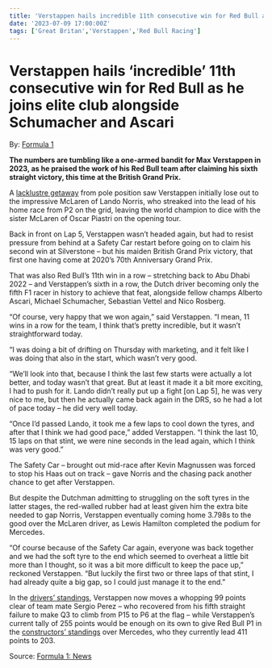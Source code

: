 ```yaml
---
title: 'Verstappen hails incredible 11th consecutive win for Red Bull as he joins elite club alongside Schumacher and Ascari'
date: '2023-07-09 17:00:00Z'
tags: ['Great Britan','Verstappen','Red Bull Racing']
---
```


# Verstappen hails ‘incredible’ 11th consecutive win for Red Bull as he joins elite club alongside Schumacher and Ascari

By: [Formula 1](https://www.formula1.com/)

<CustomImage src="https://raw.githubusercontent.com/lordksix/f1-posts/main/images/verstappen-hails-incredible-11th-consecutive-win-for-red-bull-as-he-joins/verstappern-norris-gpgb.avif" alt="Max Verstappen and lando Norris during the post race of the 2023 Great Britain GP" />

**The numbers are tumbling like a one-armed bandit for Max Verstappen in 2023, as he praised the work of his Red Bull team after claiming his sixth straight victory, this time at the British Grand Prix.**

A [lacklustre getaway](https://www.formula1.com/en/latest/article.race-start-enjoy-the-action-as-norris-pips-verstappen-off-the-line-at.55nNMMnkg8w62pISTkuDvu.html) from pole position saw Verstappen initially lose out to the impressive McLaren of Lando Norris, who streaked into the lead of his home race from P2 on the grid, leaving the world champion to dice with the sister McLaren of Oscar Piastri on the opening tour.

Back in front on Lap 5, Verstappen wasn’t headed again, but had to resist pressure from behind at a Safety Car restart before going on to claim his second win at Silverstone – but his maiden British Grand Prix victory, that first one having come at 2020’s 70th Anniversary Grand Prix.

That was also Red Bull’s 11th win in a row – stretching back to Abu Dhabi 2022 – and Verstappen’s sixth in a row, the Dutch driver becoming only the fifth F1 racer in history to achieve that feat, alongside fellow champs Alberto Ascari, Michael Schumacher, Sebastian Vettel and Nico Rosberg.

“Of course, very happy that we won again,” said Verstappen. “I mean, 11 wins in a row for the team, I think that’s pretty incredible, but it wasn’t straightforward today.

“I was doing a bit of drifting on Thursday with marketing, and it felt like I was doing that also in the start, which wasn’t very good.

“We’ll look into that, because I think the last few starts were actually a lot better, and today wasn’t that great. But at least it made it a bit more exciting, I had to push for it. Lando didn’t really put up a fight [on Lap 5], he was very nice to me, but then he actually came back again in the DRS, so he had a lot of pace today – he did very well today.

“Once I’d passed Lando, it took me a few laps to cool down the tyres, and after that I think we had good pace,” added Verstappen. “I think the last 10, 15 laps on that stint, we were nine seconds in the lead again, which I think was very good.”

The Safety Car – brought out mid-race after Kevin Magnussen was forced to stop his Haas out on track – gave Norris and the chasing pack another chance to get after Verstappen.

But despite the Dutchman admitting to struggling on the soft tyres in the latter stages, the red-walled rubber had at least given him the extra bite needed to gap Norris, Verstappen eventually coming home 3.798s to the good over the McLaren driver, as Lewis Hamilton completed the podium for Mercedes.

<CustomImage src="https://raw.githubusercontent.com/lordksix/f1-posts/main/images/verstappen-hails-incredible-11th-consecutive-win-for-red-bull-as-he-joins/ascari.avif" alt="Alberto Ascari" caption="Verstappen achieved a feat first claimed by Alberto Ascari" />

“Of course because of the Safety Car again, everyone was back together and we had the soft tyre to the end which seemed to overheat a little bit more than I thought, so it was a bit more difficult to keep the pace up,” reckoned Verstappen. “But luckily the first two or three laps of that stint, I had already quite a big gap, so I could just manage it to the end.”

In the [drivers’ standings](https://f1-next-app.vercel.app/driverstanding/current), Verstappen now moves a whopping 99 points clear of team mate Sergio Perez – who recovered from his fifth straight failure to make Q3 to climb from P15 to P6 at the flag – while Verstappen’s current tally of 255 points would be enough on its own to give Red Bull P1 in the [constructors’ standings](https://f1-next-app.vercel.app/constructorstanding/current) over Mercedes, who they currently lead 411 points to 203.

Source: [Formula 1: News](https://www.formula1.com/en/latest/article.norris-praises-amazing-job-from-mclaren-after-recent-updates-net-silverstone.3IW9PVqP0vRdjkAvZihS0f.html)